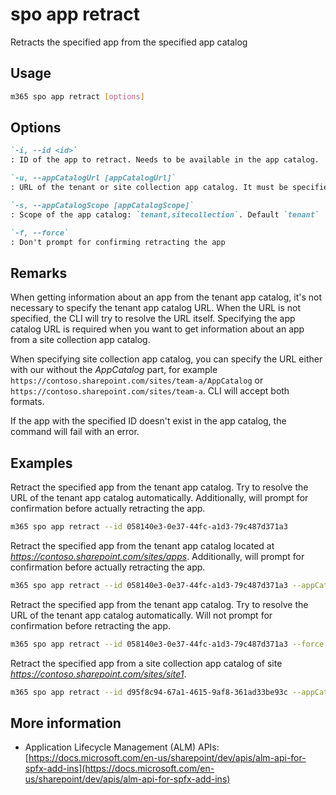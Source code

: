 
# spo app retract

Retracts the specified app from the specified app catalog

## Usage

```sh
m365 spo app retract [options]
```

## Options

```md definition-list
`-i, --id <id>`
: ID of the app to retract. Needs to be available in the app catalog.

`-u, --appCatalogUrl [appCatalogUrl]`
: URL of the tenant or site collection app catalog. It must be specified when the scope is `sitecollection`

`-s, --appCatalogScope [appCatalogScope]`
: Scope of the app catalog: `tenant,sitecollection`. Default `tenant`

`-f, --force`
: Don't prompt for confirming retracting the app
```

<Global />

## Remarks

When getting information about an app from the tenant app catalog, it's not necessary to specify the tenant app catalog URL. When the URL is not specified, the CLI will try to resolve the URL itself. Specifying the app catalog URL is required when you want to get information about an app from a site collection app catalog.

When specifying site collection app catalog, you can specify the URL either with our without the _AppCatalog_ part, for example `https://contoso.sharepoint.com/sites/team-a/AppCatalog` or `https://contoso.sharepoint.com/sites/team-a`. CLI will accept both formats.

If the app with the specified ID doesn't exist in the app catalog, the command will fail with an error.

## Examples

Retract the specified app from the tenant app catalog. Try to resolve the URL of the tenant app catalog automatically. Additionally, will prompt for confirmation before actually retracting the app.

```sh
m365 spo app retract --id 058140e3-0e37-44fc-a1d3-79c487d371a3
```

Retract the specified app from the tenant app catalog located at _https://contoso.sharepoint.com/sites/apps_. Additionally, will prompt for confirmation before actually retracting the app.

```sh
m365 spo app retract --id 058140e3-0e37-44fc-a1d3-79c487d371a3 --appCatalogUrl https://contoso.sharepoint.com/sites/apps
```

Retract the specified app from the tenant app catalog. Try to resolve the URL of the tenant app catalog automatically. Will not prompt for confirmation before retracting the app.

```sh
m365 spo app retract --id 058140e3-0e37-44fc-a1d3-79c487d371a3 --force
```

Retract the specified app from a site collection app catalog of site _https://contoso.sharepoint.com/sites/site1_.

```sh
m365 spo app retract --id d95f8c94-67a1-4615-9af8-361ad33be93c --appCatalogScope sitecollection --appCatalogUrl https://contoso.sharepoint.com/sites/site1
```

## More information

- Application Lifecycle Management (ALM) APIs: [https://docs.microsoft.com/en-us/sharepoint/dev/apis/alm-api-for-spfx-add-ins](https://docs.microsoft.com/en-us/sharepoint/dev/apis/alm-api-for-spfx-add-ins)
